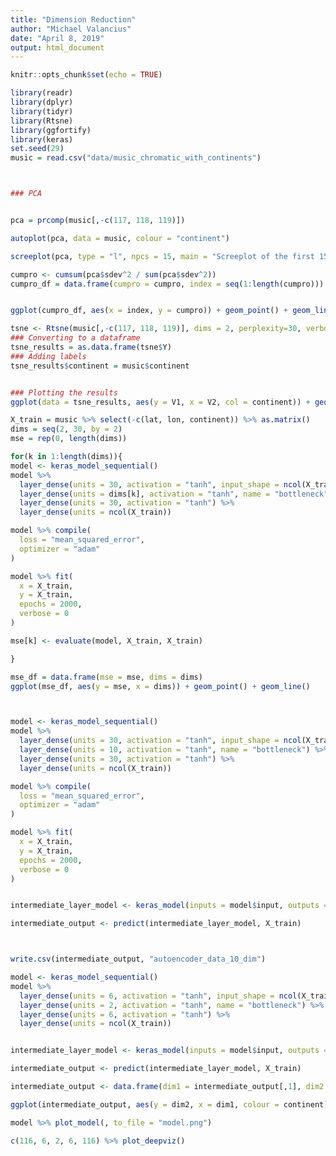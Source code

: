 ```yaml
---
title: "Dimension Reduction"
author: "Michael Valancius"
date: "April 8, 2019"
output: html_document
---
```


```r
knitr::opts_chunk$set(echo = TRUE)
```

```r
library(readr)
library(dplyr)
library(tidyr)
library(Rtsne)
library(ggfortify)
library(keras)
set.seed(29)
music = read.csv("data/music_chromatic_with_continents")




```

```r
### PCA


pca = prcomp(music[,-c(117, 118, 119)])

autoplot(pca, data = music, colour = "continent")

```
```r
screeplot(pca, type = "l", npcs = 15, main = "Screeplot of the first 15 Principal Components", xlab = "Component")
```
```r
cumpro <- cumsum(pca$sdev^2 / sum(pca$sdev^2))
cumpro_df = data.frame(cumpro = cumpro, index = seq(1:length(cumpro)))


ggplot(cumpro_df, aes(x = index, y = cumpro)) + geom_point() + geom_line() + ggtitle("Cumulative Variance Plot") + xlab("PC #") + ylab("Percent of Variance Explained")

```

```r


tsne <- Rtsne(music[,-c(117, 118, 119)], dims = 2, perplexity=30, verbose=FALSE, max_iter = 800)
### Converting to a dataframe
tsne_results = as.data.frame(tsne$Y)
### Adding labels
tsne_results$continent = music$continent


### Plotting the results
ggplot(data = tsne_results, aes(y = V1, x = V2, col = continent)) + geom_point()

```

```r
X_train = music %>% select(-c(lat, lon, continent)) %>% as.matrix()
dims = seq(2, 30, by = 2)
mse = rep(0, length(dims))

for(k in 1:length(dims)){
model <- keras_model_sequential()
model %>%
  layer_dense(units = 30, activation = "tanh", input_shape = ncol(X_train)) %>%
  layer_dense(units = dims[k], activation = "tanh", name = "bottleneck") %>%
  layer_dense(units = 30, activation = "tanh") %>%
  layer_dense(units = ncol(X_train))

model %>% compile(
  loss = "mean_squared_error", 
  optimizer = "adam"
)

model %>% fit(
  x = X_train, 
  y = X_train, 
  epochs = 2000,
  verbose = 0
)

mse[k] <- evaluate(model, X_train, X_train)

}

mse_df = data.frame(mse = mse, dims = dims)
ggplot(mse_df, aes(y = mse, x = dims)) + geom_point() + geom_line()




```

```r
model <- keras_model_sequential()
model %>%
  layer_dense(units = 30, activation = "tanh", input_shape = ncol(X_train)) %>%
  layer_dense(units = 10, activation = "tanh", name = "bottleneck") %>%
  layer_dense(units = 30, activation = "tanh") %>%
  layer_dense(units = ncol(X_train))

model %>% compile(
  loss = "mean_squared_error", 
  optimizer = "adam"
)

model %>% fit(
  x = X_train, 
  y = X_train, 
  epochs = 2000,
  verbose = 0
)


intermediate_layer_model <- keras_model(inputs = model$input, outputs = get_layer(model, "bottleneck")$output)

intermediate_output <- predict(intermediate_layer_model, X_train)



write.csv(intermediate_output, "autoencoder_data_10_dim")
```

```r
model <- keras_model_sequential()
model %>%
  layer_dense(units = 6, activation = "tanh", input_shape = ncol(X_train)) %>%
  layer_dense(units = 2, activation = "tanh", name = "bottleneck") %>%
  layer_dense(units = 6, activation = "tanh") %>%
  layer_dense(units = ncol(X_train))


intermediate_layer_model <- keras_model(inputs = model$input, outputs = get_layer(model, "bottleneck")$output)

intermediate_output <- predict(intermediate_layer_model, X_train)

intermediate_output <- data.frame(dim1 = intermediate_output[,1], dim2 = intermediate_output[,2], continent = music$continent)

ggplot(intermediate_output, aes(y = dim2, x = dim1, colour = continent)) + geom_point()

model %>% plot_model(, to_file = "model.png")

c(116, 6, 2, 6, 116) %>% plot_deepviz()
```




